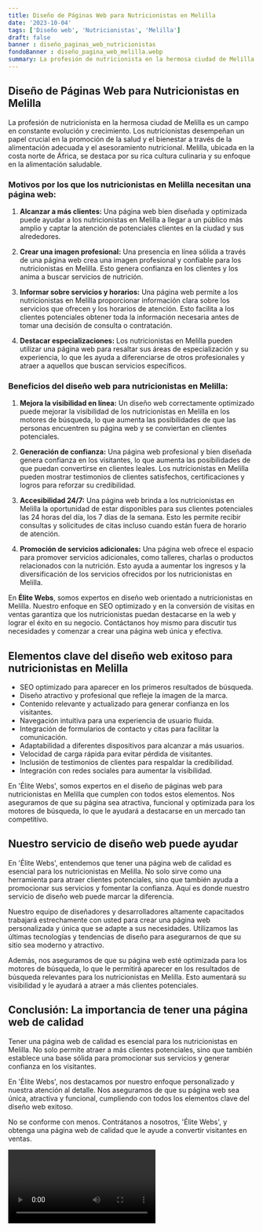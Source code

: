 ```yaml
---
title: Diseño de Páginas Web para Nutricionistas en Melilla
date: '2023-10-04'
tags: ['Diseño web', 'Nutricionistas', 'Melilla']
draft: false
banner : diseño_paginas_web_nutricionistas
fondoBanner : diseño_pagina_web_melilla.webp
summary: La profesión de nutricionista en la hermosa ciudad de Melilla es un campo en constante evolución y crecimiento. Los nutricionistas desempeñan un papel crucial en la promoción de la salud y el bienestar a través de la alimentación adecuada y el asesoramiento nutricional. Melilla, ubicada en la costa norte de África, se destaca por su rica cultura culinaria y su enfoque en la alimentación saludable.
---
```


## Diseño de Páginas Web para Nutricionistas en Melilla

La profesión de nutricionista en la hermosa ciudad de Melilla es un campo en constante evolución y crecimiento. Los nutricionistas desempeñan un papel crucial en la promoción de la salud y el bienestar a través de la alimentación adecuada y el asesoramiento nutricional. Melilla, ubicada en la costa norte de África, se destaca por su rica cultura culinaria y su enfoque en la alimentación saludable.

### Motivos por los que los nutricionistas en Melilla necesitan una página web:

1. **Alcanzar a más clientes:** Una página web bien diseñada y optimizada puede ayudar a los nutricionistas en Melilla a llegar a un público más amplio y captar la atención de potenciales clientes en la ciudad y sus alrededores.

2. **Crear una imagen profesional:** Una presencia en línea sólida a través de una página web crea una imagen profesional y confiable para los nutricionistas en Melilla. Esto genera confianza en los clientes y los anima a buscar servicios de nutrición.

3. **Informar sobre servicios y horarios:** Una página web permite a los nutricionistas en Melilla proporcionar información clara sobre los servicios que ofrecen y los horarios de atención. Esto facilita a los clientes potenciales obtener toda la información necesaria antes de tomar una decisión de consulta o contratación.

4. **Destacar especializaciones:** Los nutricionistas en Melilla pueden utilizar una página web para resaltar sus áreas de especialización y su experiencia, lo que les ayuda a diferenciarse de otros profesionales y atraer a aquellos que buscan servicios específicos.

### Beneficios del diseño web para nutricionistas en Melilla:

1. **Mejora la visibilidad en línea:** Un diseño web correctamente optimizado puede mejorar la visibilidad de los nutricionistas en Melilla en los motores de búsqueda, lo que aumenta las posibilidades de que las personas encuentren su página web y se conviertan en clientes potenciales.

2. **Generación de confianza:** Una página web profesional y bien diseñada genera confianza en los visitantes, lo que aumenta las posibilidades de que puedan convertirse en clientes leales. Los nutricionistas en Melilla pueden mostrar testimonios de clientes satisfechos, certificaciones y logros para reforzar su credibilidad.

3. **Accesibilidad 24/7:** Una página web brinda a los nutricionistas en Melilla la oportunidad de estar disponibles para sus clientes potenciales las 24 horas del día, los 7 días de la semana. Esto les permite recibir consultas y solicitudes de citas incluso cuando están fuera de horario de atención.

4. **Promoción de servicios adicionales:** Una página web ofrece el espacio para promover servicios adicionales, como talleres, charlas o productos relacionados con la nutrición. Esto ayuda a aumentar los ingresos y la diversificación de los servicios ofrecidos por los nutricionistas en Melilla.

En **Élite Webs**, somos expertos en diseño web orientado a nutricionistas en Melilla. Nuestro enfoque en SEO optimizado y en la conversión de visitas en ventas garantiza que los nutricionistas puedan destacarse en la web y lograr el éxito en su negocio. Contáctanos hoy mismo para discutir tus necesidades y comenzar a crear una página web única y efectiva.

<GifSeo />

<Cta />

## Elementos clave del diseño web exitoso para nutricionistas en Melilla

- SEO optimizado para aparecer en los primeros resultados de búsqueda.
- Diseño atractivo y profesional que refleje la imagen de la marca.
- Contenido relevante y actualizado para generar confianza en los visitantes.
- Navegación intuitiva para una experiencia de usuario fluida.
- Integración de formularios de contacto y citas para facilitar la comunicación.
- Adaptabilidad a diferentes dispositivos para alcanzar a más usuarios.
- Velocidad de carga rápida para evitar pérdida de visitantes.
- Inclusión de testimonios de clientes para respaldar la credibilidad.
- Integración con redes sociales para aumentar la visibilidad.

En 'Élite Webs', somos expertos en el diseño de páginas web para nutricionistas en Melilla que cumplen con todos estos elementos. Nos aseguramos de que su página sea atractiva, funcional y optimizada para los motores de búsqueda, lo que le ayudará a destacarse en un mercado tan competitivo.

## Nuestro servicio de diseño web puede ayudar

En 'Élite Webs', entendemos que tener una página web de calidad es esencial para los nutricionistas en Melilla. No solo sirve como una herramienta para atraer clientes potenciales, sino que también ayuda a promocionar sus servicios y fomentar la confianza. Aquí es donde nuestro servicio de diseño web puede marcar la diferencia.

Nuestro equipo de diseñadores y desarrolladores altamente capacitados trabajará estrechamente con usted para crear una página web personalizada y única que se adapte a sus necesidades. Utilizamos las últimas tecnologías y tendencias de diseño para asegurarnos de que su sitio sea moderno y atractivo.

Además, nos aseguramos de que su página web esté optimizada para los motores de búsqueda, lo que le permitirá aparecer en los resultados de búsqueda relevantes para los nutricionistas en Melilla. Esto aumentará su visibilidad y le ayudará a atraer a más clientes potenciales.

## Conclusión: La importancia de tener una página web de calidad

Tener una página web de calidad es esencial para los nutricionistas en Melilla. No solo permite atraer a más clientes potenciales, sino que también establece una base sólida para promocionar sus servicios y generar confianza en los visitantes.

En 'Élite Webs', nos destacamos por nuestro enfoque personalizado y nuestra atención al detalle. Nos aseguramos de que su página web sea única, atractiva y funcional, cumpliendo con todos los elementos clave del diseño web exitoso.

No se conforme con menos. Contrátanos a nosotros, 'Élite Webs', y obtenga una página web de calidad que le ayude a convertir visitantes en ventas.

<Video />

<CtaBot job='Nutricionistas' city='Melilla'/>

<Gmaps query='Melilla+españa+maps' />